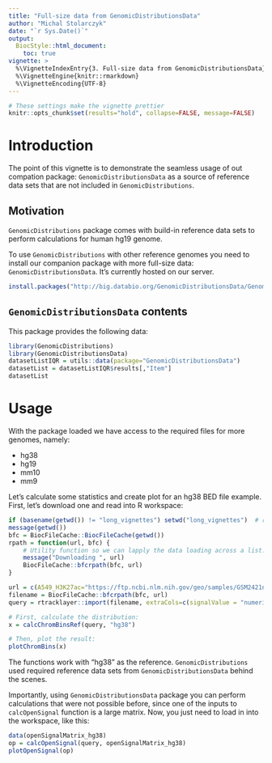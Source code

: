 ```yaml
---
title: "Full-size data from GenomicDistributionsData"
author: "Michal Stolarczyk"
date: "`r Sys.Date()`"
output: 
  BiocStyle::html_document:
    toc: true
vignette: >
  %\VignetteIndexEntry{3. Full-size data from GenomicDistributionsData}
  %\VignetteEngine{knitr::rmarkdown}
  %\VignetteEncoding{UTF-8}
---
```


```r
# These settings make the vignette prettier
knitr::opts_chunk$set(results="hold", collapse=FALSE, message=FALSE)
```

# Introduction

The point of this vignette is to demonstrate the seamless usage of out compation package: `GenomicDistributionsData` as a source of reference data sets that are not included in `GenomicDistributions`.

## Motivation

`GenomicDistributions` package comes with build-in reference data sets to perform calculations for human hg19 genome. 

To use `GenomicDistributions` with other reference genomes you need to install our companion package with more full-size data: `GenomicDistributionsData`. It's currently hosted on our server.

```r
install.packages("http://big.databio.org/GenomicDistributionsData/GenomicDistributionsData_0.0.1.tar.gz", repos=NULL)
```

## `GenomicDistributionsData` contents

This package provides the following data:

```r
library(GenomicDistributions)
library(GenomicDistributionsData)
datasetListIQR = utils::data(package="GenomicDistributionsData")
datasetList = datasetListIQR$results[,"Item"]
datasetList
```

# Usage

With the package loaded we have access to the required files for more genomes, namely:

* hg38
* hg19
* mm10
* mm9

Let's calculate some statistics and create plot for an hg38 BED file example. First, let's download one and read into R workspace:

```r
if (basename(getwd()) != "long_vignettes") setwd("long_vignettes")  # run from GenomicDistributions/long_vignettes
message(getwd())
bfc = BiocFileCache::BiocFileCache(getwd())
rpath = function(url, bfc) {
	# Utility function so we can lapply the data loading across a list.
	message("Downloading ", url)
	BiocFileCache::bfcrpath(bfc, url)
}

url = c(A549_H3K27ac="https://ftp.ncbi.nlm.nih.gov/geo/samples/GSM2421nnn/GSM2421593/suppl/GSM2421593_ENCFF715EXP_peaks_GRCh38.bed.gz")
filename = BiocFileCache::bfcrpath(bfc, url)
query = rtracklayer::import(filename, extraCols=c(signalValue = "numeric", pValue = "numeric", qValue = "numeric", peak = "integer"))
```


```r
# First, calculate the distribution:
x = calcChromBinsRef(query, "hg38")

# Then, plot the result:
plotChromBins(x)
```

The functions work with "hg38" as the reference. `GenomicDistributions` used required reference data sets from `GenomicDistributionsData` behind the scenes.

Importantly, using `GenomicDistributionsData` package you can perform calculations that were not possible before, since one of the inputs to `calcOpenSignal` function is a large matrix. Now, you just need to load in into the workspace, like this:

```r
data(openSignalMatrix_hg38)
op = calcOpenSignal(query, openSignalMatrix_hg38)
plotOpenSignal(op)
```

